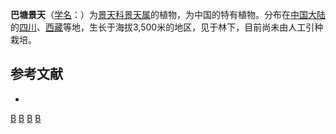 {{Speciesbox 
| taxon = Sedum heckelii
| authority = Hamet
}}

'''巴塘景天'''（[[学名|学名]]：{{lang|la|''Sedum heckelii''}}）为[[景天科|景天科]][[景天属|景天属]]的植物，为中国的特有植物。分布在[[中国大陆|中国大陆]]的[[四川|四川]]、[[西藏|西藏]]等地，生长于海拔3,500米的地区，见于林下，目前尚未由人工引种栽培。

== 参考文献 ==
{{refbegin}}
* {{cite web| url =http://www.bioinfo.cn/db05/KmzwSpecies.php?action=view&id=6330| title =巴塘景天| work =中国高等植物数据库全库| publisher =中国科学院微生物研究所| author =昆明植物研究所| accessdate =2009-02-25| deadurl =yes| archiveurl =https://web.archive.org/web/20160305084343/http://www.bioinfo.cn/db05/KmzwSpecies.php?action=view&id=6330| archivedate =2016-03-05}}
{{refend}}
{{Taxonbar|from=Q11058774}}

{{DEFAULTSORT:Sedum heckelii}}
[[Category:景天属|B]]
[[Category:中國特有植物|B]]
[[Category:四川植物|B]]
[[Category:西藏植物|B]]